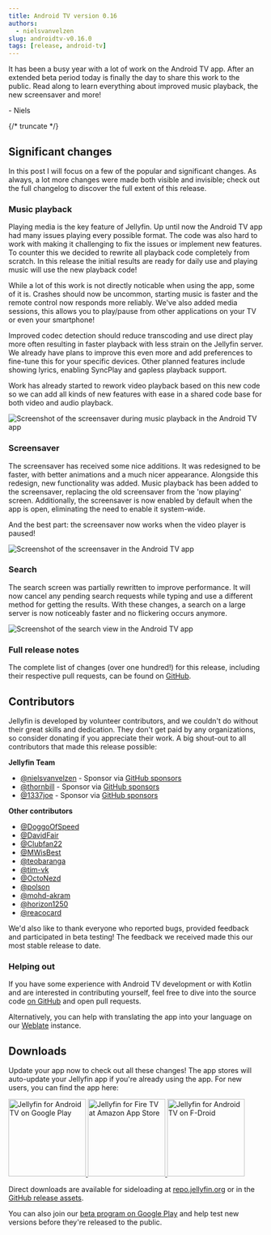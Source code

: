 ```yaml
---
title: Android TV version 0.16
authors:
  - nielsvanvelzen
slug: androidtv-v0.16.0
tags: [release, android-tv]
---
```


It has been a busy year with a lot of work on the Android TV app. After an extended beta period today is finally the day to share this work
to the public. Read along to learn everything about improved music playback, the new screensaver and more!

\- Niels

{/* truncate */}

## Significant changes

In this post I will focus on a few of the popular and significant changes. As always, a lot more changes were made both visible and
invisible; check out the full changelog to discover the full extent of this release.

### Music playback

Playing media is the key feature of Jellyfin. Up until now the Android TV app had many issues playing every possible format. The code
was also hard to work with making it challenging to fix the issues or implement new features. To counter this we decided to rewrite all
playback code completely from scratch. In this release the initial results are ready for daily use and playing music will use the new
playback code!

While a lot of this work is not directly noticable when using the app, some of it is. Crashes should now be uncommon, starting music is
faster and the remote control now responds more reliably. We've also added media sessions, this allows you to play/pause from other
applications on your TV or even your smartphone!

Improved codec detection should reduce transcoding and use direct play more often resulting in faster playback with less strain on the
Jellyfin server. We already have plans to improve this even more and add preferences to fine-tune this for your specific devices. Other
planned features include showing lyrics, enabling SyncPlay and gapless playback support.

Work has already started to rework video playback based on this new code so we can add all kinds of new features with ease in a shared
code base for both video and audio playback.

![Screenshot of the screensaver during music playback in the Android TV app](./screensaver-music.png)

### Screensaver

The screensaver has received some nice additions. It was redesigned to be faster, with better animations and a much nicer appearance.
Alongside this redesign, new functionality was added. Music playback has been added to the screensaver, replacing the old screensaver from
the 'now playing' screen. Additionally, the screensaver is now enabled by default when the app is open, eliminating the need to enable it
system-wide.

And the best part: the screensaver now works when the video player is paused!

![Screenshot of the screensaver in the Android TV app](./screensaver.png)

### Search

The search screen was partially rewritten to improve performance. It will now cancel any pending search requests while typing and use
a different method for getting the results. With these changes, a search on a large server is now noticeably faster and no flickering
occurs anymore.

![Screenshot of the search view in the Android TV app](./search.png)

### Full release notes

The complete list of changes (over one hundred!) for this release, including their respective pull requests, can be found on
[GitHub](https://github.com/jellyfin/jellyfin-androidtv/releases/tag/v0.16.0).

## Contributors

Jellyfin is developed by volunteer contributors, and we couldn't do without their great skills and dedication. They don't get paid by any
organizations, so consider donating if you appreciate their work. A big shout-out to all contributors that made this release possible:

**Jellyfin Team**

- [@nielsvanvelzen](https://github.com/nielsvanvelzen) - Sponsor via [GitHub sponsors](https://github.com/sponsors/nielsvanvelzen)
- [@thornbill](https://github.com/thornbill) - Sponsor via [GitHub sponsors](https://github.com/sponsors/thornbill)
- [@1337joe](https://github.com/1337joe) - Sponsor via [GitHub sponsors](https://github.com/sponsors/1337joe)

**Other contributors**

- [@DoggoOfSpeed](https://github.com/DoggoOfSpeed)
- [@DavidFair](https://github.com/DavidFair)
- [@Clubfan22](https://github.com/Clubfan22)
- [@MWisBest](https://github.com/MWisBest)
- [@teobaranga](https://github.com/teobaranga)
- [@tim-vk](https://github.com/tim-vk)
- [@OctoNezd](https://github.com/OctoNezd)
- [@polson](https://github.com/polson)
- [@mohd-akram](https://github.com/mohd-akram)
- [@horizon1250](https://github.com/horizon1250)
- [@reacocard](https://github.com/reacocard)

We'd also like to thank everyone who reported bugs, provided feedback and participated in beta testing! The feedback we received made this
our most stable release to date.

### Helping out

If you have some experience with Android TV development or with Kotlin and are interested in contributing yourself,
feel free to dive into the source code [on GitHub](https://github.com/jellyfin/jellyfin-androidtv) and open pull requests.

Alternatively, you can help with translating the app into your language on our
[Weblate](https://translate.jellyfin.org/engage/jellyfin-android/) instance.

## Downloads

Update your app now to check out all these changes! The app stores will auto-update your Jellyfin app if you're already using the app. For
new users, you can find the app here:

<a className='margin-right--md' href='https://play.google.com/store/apps/details?id=org.jellyfin.androidtv'>
  <img width='153' alt='Jellyfin for Android TV on Google Play' src='/images/store-icons/google-play.png' />
</a>

<a className='margin-right--md' href='https://www.amazon.com/gp/product/B07TX7Z725'>
  <img width='153' alt='Jellyfin for Fire TV at Amazon App Store' src='/images/store-icons/amazon.png' />
</a>

<a href='https://f-droid.org/en/packages/org.jellyfin.androidtv/'>
  <img width='153' alt='Jellyfin for Android TV on F-Droid' src='/images/store-icons/fdroid.png' />
</a>

Direct downloads are available for sideloading at [repo.jellyfin.org](https://repo.jellyfin.org/releases/client/androidtv/)
or in the [GitHub release assets](https://github.com/jellyfin/jellyfin-androidtv/releases/tag/v0.16.0).

You can also join our [beta program on Google Play](https://play.google.com/apps/testing/org.jellyfin.androidtv) and help test new versions
before they're released to the public.
